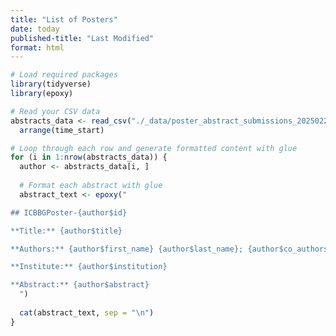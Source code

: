 ```yaml
---
title: "List of Posters"
date: today 
published-title: "Last Modified"
format: html
---
```


```r
# Load required packages
library(tidyverse)
library(epoxy)

# Read your CSV data
abstracts_data <- read_csv("./_data/poster_abstract_submissions_20250221.csv") %>%
  arrange(time_start)
```

```r
# Loop through each row and generate formatted content with glue
for (i in 1:nrow(abstracts_data)) {
  author <- abstracts_data[i, ]
  
  # Format each abstract with glue
  abstract_text <- epoxy("

## ICBBGPoster-{author$id}

**Title:** {author$title}

**Authors:** {author$first_name} {author$last_name}; {author$co_authors}

**Institute:** {author$institution}

**Abstract:** {author$abstract}
  ")
  
  cat(abstract_text, sep = "\n")
}
```
